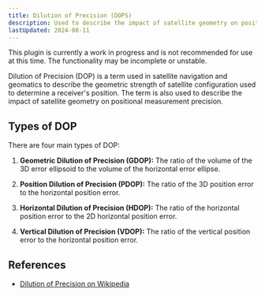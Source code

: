 ```yaml
---
title: Dilution of Precision (DOPS)
description: Used to describe the impact of satellite geometry on positional measurement precision.
lastUpdated: 2024-08-11
---
```



<Aside type="danger">
  This plugin is currently a work in progress and is not recommended for use at this time. The functionality may be incomplete or unstable.
</Aside>

Dilution of Precision (DOP) is a term used in satellite navigation and geomatics to describe the geometric strength of satellite configuration used to determine a receiver's position. The term is also used to describe the impact of satellite geometry on positional measurement precision.

## Types of DOP

There are four main types of DOP:

1. **Geometric Dilution of Precision (GDOP):** The ratio of the volume of the 3D error ellipsoid to the volume of the horizontal error ellipse.

2. **Position Dilution of Precision (PDOP):** The ratio of the 3D position error to the horizontal position error.

3. **Horizontal Dilution of Precision (HDOP):** The ratio of the horizontal position error to the 2D horizontal position error.

4. **Vertical Dilution of Precision (VDOP):** The ratio of the vertical position error to the horizontal position error.

## References

- [Dilution of Precision on Wikipedia](https://en.wikipedia.org/wiki/Dilution_of_precision_(GPS))